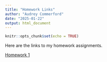 ```yaml
---
title: "Homework Links"
author: "Audrey Commerford"
date: "2025-01-22"
output: html_document
---
```


```r
knitr::opts_chunk$set(echo = TRUE)
```

Here are the links to my homework assignments. 

[Homework 1](HW1_link)
